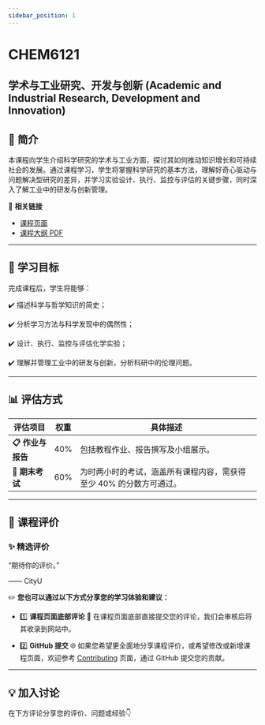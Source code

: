 ```yaml
---
sidebar_position: 1
---
```


# CHEM6121
## 学术与工业研究、开发与创新 (Academic and Industrial Research, Development and Innovation)

## **📘 简介**
本课程向学生介绍科学研究的学术与工业方面，探讨其如何推动知识增长和可持续社会的发展。通过课程学习，学生将掌握科学研究的基本方法，理解好奇心驱动与问题解决型研究的差异，并学习实验设计、执行、监控与评估的关键步骤，同时深入了解工业中的研发与创新管理。

🔗 **相关链接**
- [课程页面](https://www.cityu.edu.hk/catalogue/pg/202526/course/CHEM6121.htm)
- [课程大纲 PDF](https://www.cityu.edu.hk/catalogue/pg/202526/course/CHEM6121.pdf)

---

## **🎯 学习目标**

完成课程后，学生将能够：

✔️ 描述科学与哲学知识的简史；

✔️ 分析学习方法与科学发现中的偶然性；

✔️ 设计、执行、监控与评估化学实验；

✔️ 理解并管理工业中的研发与创新，分析科研中的伦理问题。

---

## **📊 评估方式**

| **评估项目**             | **权重** | **具体描述**                                                                                       |
|-------------------------|---------|---------------------------------------------------------------------------------------------------|
| **📋 作业与报告**         | 40%      | 包括教程作业、报告撰写及小组展示。                                                                    |
| **📝 期末考试**           | 60%      | 为时两小时的考试，涵盖所有课程内容，需获得至少 40% 的分数方可通过。                                          |

---

## **💬 课程评价**

### ✨ **精选评价**
<div className={commentStyles.commentBox}>
    <p className={commentStyles.commentText}>
        “期待你的评价。”
    </p>
    <p className={commentStyles.commentAuthor}>—— CityU</p>
</div>

✏️ **您也可以通过以下方式分享您的学习体验和建议：**

- 1️⃣ **课程页面底部评论**
💬 在课程页面底部直接提交您的评论，我们会审核后将其收录到网站中。

- 2️⃣ **GitHub 提交**
🌐 如果您希望更全面地分享课程评价，或希望修改或新增课程页面，欢迎参考 [Contributing](/contributing) 页面，通过 GitHub 提交您的贡献。

---

## **💡 加入讨论**

在下方评论分享您的评价、问题或经验👇
<Utterances />